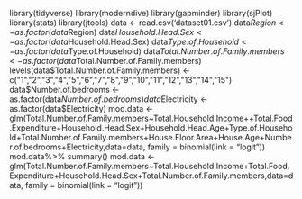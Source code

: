 library(tidyverse)
library(moderndive)
library(gapminder)
library(sjPlot)
library(stats)
library(jtools)
data <- read.csv('dataset01.csv')
data$Region <- as.factor(data$Region)
data$Household.Head.Sex <- as.factor(data$Household.Head.Sex)
data$Type.of.Household <- as.factor(data$Type.of.Household)
data$Total.Number.of.Family.members <- as.factor(data$Total.Number.of.Family.members)
levels(data$Total.Number.of.Family.members) <- c("1","2","3","4","5","6","7","8","9","10","11","12","13","14","15")
data$Number.of.bedrooms <- as.factor(data$Number.of.bedrooms)
data$Electricity <- as.factor(data$Electricity)
mod.data <- glm(Total.Number.of.Family.members~Total.Household.Income++Total.Food.Expenditure+Household.Head.Sex+Household.Head.Age+Type.of.Household+Total.Number.of.Family.members+House.Floor.Area+House.Age+Number.of.bedrooms+Electricity,data=data,
                family = binomial(link = "logit"))
mod.data%>%
  summary()
mod.data <- glm(Total.Number.of.Family.members~Total.Household.Income+Total.Food.Expenditure+Household.Head.Sex+Total.Number.of.Family.members,data=data,
                family = binomial(link = "logit"))
